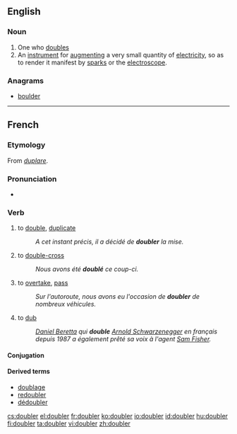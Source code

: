 ==English==

===Noun===
{{en-noun}}

# One who [[double]]s
# An [[instrument]] for [[augment]]ing a very small quantity of [[electricity]], so as to render it manifest by [[spark]]s or the [[electroscope]].

{{webster}}

===Anagrams===
* [[boulder#English|boulder]]

----

==French==

===Etymology===
From {{etyl|LL.|fr}} ''[[duplare]]''.

===Pronunciation===
* {{audio|Fr-doubler.ogg|Audio}}

===Verb===
{{fr-verb}}

# to [[double]], [[duplicate]]
#: ''A cet instant précis, il a décidé de '''doubler''' la mise.''
# to [[double-cross]]
#: ''Nous avons été '''doublé''' ce coup-ci.''
# to [[overtake]], [[pass]]
#: ''Sur l'autoroute, nous avons eu l'occasion de '''doubler''' de nombreux véhicules.''
# to [[dub]]
#: ''[[:w:Daniel Beretta|Daniel Beretta]] qui '''double''' [[:w:Arnold Schwarzenegger|Arnold Schwarzenegger]] en français depuis 1987 a également prêté sa voix à l'agent [[:w:Sam Fisher|Sam Fisher]].''

====Conjugation====
{{fr-conj-er|doubl|avoir}}

====Derived terms====
* [[doublage]]
* [[redoubler]]
* [[dédoubler]]

[[cs:doubler]]
[[el:doubler]]
[[fr:doubler]]
[[ko:doubler]]
[[io:doubler]]
[[id:doubler]]
[[hu:doubler]]
[[fi:doubler]]
[[ta:doubler]]
[[vi:doubler]]
[[zh:doubler]]